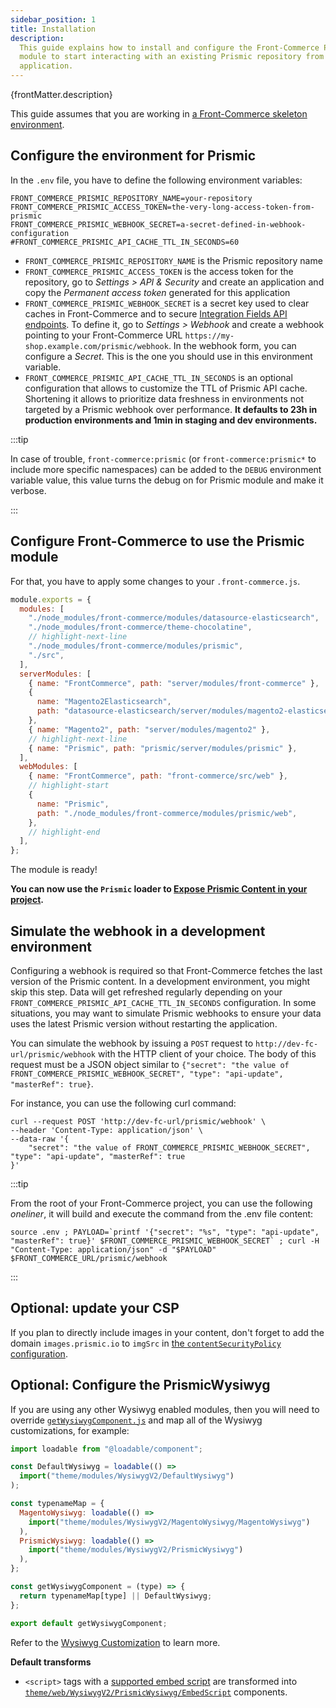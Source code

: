 ```yaml
---
sidebar_position: 1
title: Installation
description:
  This guide explains how to install and configure the Front-Commerce Prismic
  module to start interacting with an existing Prismic repository from your
  application.
---
```


<p>{frontMatter.description}</p>

This guide assumes that you are working in
[a Front-Commerce skeleton environment](https://gitlab.blackswift.cloud/front-commerce/front-commerce-skeleton/).

## Configure the environment for Prismic

In the `.env` file, you have to define the following environment variables:

```shell
FRONT_COMMERCE_PRISMIC_REPOSITORY_NAME=your-repository
FRONT_COMMERCE_PRISMIC_ACCESS_TOKEN=the-very-long-access-token-from-prismic
FRONT_COMMERCE_PRISMIC_WEBHOOK_SECRET=a-secret-defined-in-webhook-configuration
#FRONT_COMMERCE_PRISMIC_API_CACHE_TTL_IN_SECONDS=60
```

- `FRONT_COMMERCE_PRISMIC_REPOSITORY_NAME` is the Prismic repository name
- `FRONT_COMMERCE_PRISMIC_ACCESS_TOKEN` is the access token for the repository,
  go to _Settings > API & Security_ and create an application and copy the
  _Permanent access token_ generated for this application
- `FRONT_COMMERCE_PRISMIC_WEBHOOK_SECRET` is a secret key used to clear caches
  in Front-Commerce and to secure
  [Integration Fields API endpoints](/docs/prismic/integration-fields). To
  define it, go to _Settings > Webhook_ and create a webhook pointing to your
  Front-Commerce URL `https://my-shop.example.com/prismic/webhook`. In the
  webhook form, you can configure a _Secret_. This is the one you should use in
  this environment variable.
- `FRONT_COMMERCE_PRISMIC_API_CACHE_TTL_IN_SECONDS` is an optional configuration
  that allows to customize the TTL of Prismic API cache. Shortening it allows to
  prioritize data freshness in environments not targeted by a Prismic webhook
  over performance. **It defaults to 23h in production environments and 1min in
  staging and dev environments.**

:::tip

In case of trouble, `front-commerce:prismic` (or `front-commerce:prismic*` to
include more specific namespaces) can be added to the `DEBUG` environment
variable value, this value turns the debug on for Prismic module and make it
verbose.

:::

## Configure Front-Commerce to use the Prismic module

For that, you have to apply some changes to your `.front-commerce.js`.

```js title=".front-commerce.js"
module.exports = {
  modules: [
    "./node_modules/front-commerce/modules/datasource-elasticsearch",
    "./node_modules/front-commerce/theme-chocolatine",
    // highlight-next-line
    "./node_modules/front-commerce/modules/prismic",
    "./src",
  ],
  serverModules: [
    { name: "FrontCommerce", path: "server/modules/front-commerce" },
    {
      name: "Magento2Elasticsearch",
      path: "datasource-elasticsearch/server/modules/magento2-elasticsearch",
    },
    { name: "Magento2", path: "server/modules/magento2" },
    // highlight-next-line
    { name: "Prismic", path: "prismic/server/modules/prismic" },
  ],
  webModules: [
    { name: "FrontCommerce", path: "front-commerce/src/web" },
    // highlight-start
    {
      name: "Prismic",
      path: "./node_modules/front-commerce/modules/prismic/web",
    },
    // highlight-end
  ],
};
```

The module is ready!

**You can now use the `Prismic` loader to
[Expose Prismic Content in your project](/docs/prismic/expose-content).**

## Simulate the webhook in a development environment

Configuring a webhook is required so that Front-Commerce fetches the last
version of the Prismic content. In a development environment, you might skip
this step. Data will get refreshed regularly depending on your
`FRONT_COMMERCE_PRISMIC_API_CACHE_TTL_IN_SECONDS` configuration. In some
situations, you may want to simulate Prismic webhooks to ensure your data uses
the latest Prismic version without restarting the application.

You can simulate the webhook by issuing a `POST` request to
`http://dev-fc-url/prismic/webhook` with the HTTP client of your choice. The
body of this request must be a JSON object similar to
`{"secret": "the value of FRONT_COMMERCE_PRISMIC_WEBHOOK_SECRET", "type": "api-update", "masterRef": true}`.

For instance, you can use the following curl command:

```shell
curl --request POST 'http://dev-fc-url/prismic/webhook' \
--header 'Content-Type: application/json' \
--data-raw '{
    "secret": "the value of FRONT_COMMERCE_PRISMIC_WEBHOOK_SECRET", "type": "api-update", "masterRef": true
}'
```

:::tip

From the root of your Front-Commerce project, you can use the following
_oneliner_, it will build and execute the command from the .env file content:

```shell
source .env ; PAYLOAD=`printf '{"secret": "%s", "type": "api-update", "masterRef": true}' $FRONT_COMMERCE_PRISMIC_WEBHOOK_SECRET` ; curl -H "Content-Type: application/json" -d "$PAYLOAD" $FRONT_COMMERCE_URL/prismic/webhook
```

:::

## Optional: update your CSP

If you plan to directly include images in your content, don't forget to add the
domain `images.prismic.io` to `imgSrc` in
[the `contentSecurityPolicy` configuration](/docs/reference/content-security-policy.mdx).

## Optional: Configure the PrismicWysiwyg

If you are using any other Wysiwyg enabled modules, then you will need to
override
[`getWysiwygComponent.js`](https://gitlab.blackswift.cloud/front-commerce/front-commerce/-/blob/main/src/web/theme/modules/WysiwygV2/getWysiwygComponent.js)
and map all of the Wysiwyg customizations, for example:

```js title="theme/modules/WysiwygV2/getWysiwygComponent.js"
import loadable from "@loadable/component";

const DefaultWysiwyg = loadable(() =>
  import("theme/modules/WysiwygV2/DefaultWysiwyg")
);

const typenameMap = {
  MagentoWysiwyg: loadable(() =>
    import("theme/modules/WysiwygV2/MagentoWysiwyg/MagentoWysiwyg")
  ),
  PrismicWysiwyg: loadable(() =>
    import("theme/modules/WysiwygV2/PrismicWysiwyg")
  ),
};

const getWysiwygComponent = (type) => {
  return typenameMap[type] || DefaultWysiwyg;
};

export default getWysiwygComponent;
```

Refer to the [Wysiwyg Customization](/docs/advanced/theme/wysiwyg-platform) to
learn more.

**Default transforms**

- `<script>` tags with a
  [supported embed script](https://gitlab.blackswift.cloud/front-commerce/front-commerce/-/tree/main/modules/prismic/web/theme/modules/WysiwygV2/PrismicWysiwyg/Components/EmbedScript/embeds.js)
  are transformed into
  [`theme/web/WysiwygV2/PrismicWysiwyg/EmbedScript`](https://gitlab.blackswift.cloud/front-commerce/front-commerce/-/tree/main/modules/prismic/web/theme/modules/WysiwygV2/PrismicWysiwyg/Components/EmbedScript/EmbedScript.js)
  components.
